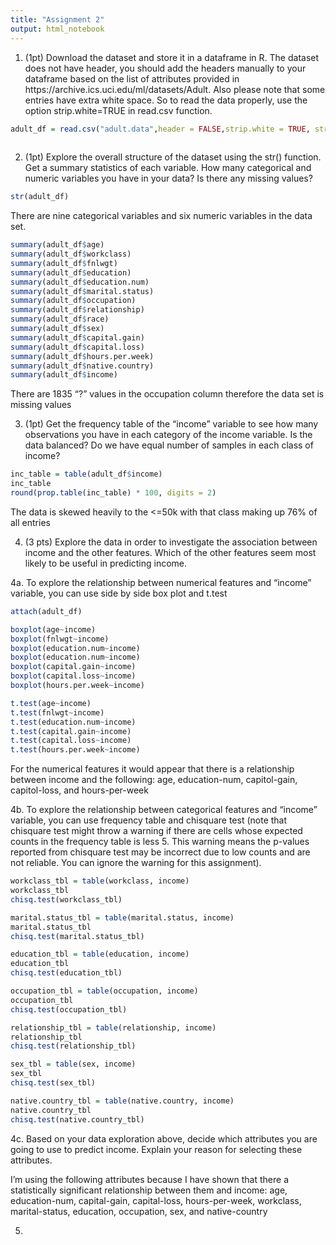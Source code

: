 ```yaml
---
title: "Assignment 2"
output: html_notebook
---
```


1. (1pt) Download the dataset and store it in a dataframe in R. The dataset does not have header, you should
add the headers manually to your dataframe based on the list of attributes provided in
https://archive.ics.uci.edu/ml/datasets/Adult. Also please note that some entries have extra white space. So
to read the data properly, use the option strip.white=TRUE in read.csv function.

```r
adult_df = read.csv("adult.data",header = FALSE,strip.white = TRUE, stringsAsFactors = TRUE,col.names = c("age","workclass","fnlwgt","education","education-num","marital-status","occupation",
                                                                                "relationship","race","sex","capital-gain","capital-loss","hours-per-week","native-country","income"))
```
2. (1pt) Explore the overall structure of the dataset using the str() function. Get a summary statistics of each
variable. How many categorical and numeric variables you have in your data? Is there any missing values?

```r
str(adult_df)
```

There are nine categorical variables and six numeric variables in the data set. 

```r
summary(adult_df$age)
summary(adult_df$workclass)
summary(adult_df$fnlwgt)
summary(adult_df$education)
summary(adult_df$education.num)
summary(adult_df$marital.status)
summary(adult_df$occupation)
summary(adult_df$relationship)
summary(adult_df$race)
summary(adult_df$sex)
summary(adult_df$capital.gain)
summary(adult_df$capital.loss)
summary(adult_df$hours.per.week)
summary(adult_df$native.country)
summary(adult_df$income)
```

There are 1835 "?" values in the occupation column therefore the data set is missing values

3. (1pt) Get the frequency table of the “income” variable to see how many observations you have in each category of the income variable. Is the data balanced? Do we have equal number of samples in each class of income?
```r
inc_table = table(adult_df$income)
inc_table
round(prop.table(inc_table) * 100, digits = 2)
```
The data is skewed heavily to the <=50k with that class making up 76% of all entries

4. (3 pts) Explore the data in order to investigate the association between income and the other features. Which of the other features seem most likely to be useful in predicting income.

4a. To explore the relationship between numerical features and “income” variable, you can use side by side box plot and t.test
```r
attach(adult_df)
```
```r
boxplot(age~income)
boxplot(fnlwgt~income)
boxplot(education.num~income)
boxplot(education.num~income)
boxplot(capital.gain~income)
boxplot(capital.loss~income)
boxplot(hours.per.week~income)
```
```r
t.test(age~income)
t.test(fnlwgt~income)
t.test(education.num~income)
t.test(capital.gain~income)
t.test(capital.loss~income)
t.test(hours.per.week~income)
```

For the numerical features it would appear that there is a relationship between income and the following: age, education-num, capitol-gain, capitol-loss, and hours-per-week

4b. To explore the relationship between categorical features and “income” variable, you can use frequency table and chisquare test (note that chisquare test might throw a warning if there are cells whose expected counts in the frequency table is less 5. This warning means the p-values reported from chisquare test may be incorrect due to low counts and are not reliable. You can ignore the warning for this assignment).

```r
workclass_tbl = table(workclass, income)
workclass_tbl
chisq.test(workclass_tbl)

marital.status_tbl = table(marital.status, income)
marital.status_tbl
chisq.test(marital.status_tbl)

education_tbl = table(education, income)
education_tbl
chisq.test(education_tbl)

occupation_tbl = table(occupation, income)
occupation_tbl
chisq.test(occupation_tbl)

relationship_tbl = table(relationship, income)
relationship_tbl
chisq.test(relationship_tbl)

sex_tbl = table(sex, income)
sex_tbl
chisq.test(sex_tbl)

native.country_tbl = table(native.country, income)
native.country_tbl
chisq.test(native.country_tbl)
```

4c.  Based on your data exploration above, decide which attributes you are going to use to predict income.
Explain your reason for selecting these attributes.

I'm using the following attributes because I have shown that there a statistically significant relationship between them and income: age, education-num, capital-gain, capital-loss, hours-per-week, workclass, marital-status, education, occupation, sex, and native-country

5.



































